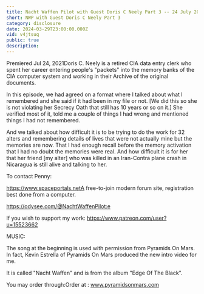 ```yaml
---
title: Nacht Waffen Pilot with Guest Doris C Neely Part 3 -- 24 July 2021
short: NWP with Guest Doris C Neely Part 3
category: disclosure
date: 2024-03-29T23:00:00.000Z
vid: v4jtsuq
public: true
description:
---
```

Premiered Jul 24, 2021Doris C. Neely is a retired CIA data entry clerk who spent her career entering people's "packets" into the memory banks of the CIA computer system and working in their Archive of the original documents.

In this episode, we had agreed on a format where I talked about what I remembered and she said if it had been in my file or not. [We did this so she is not violating her Secrecy Oath that still has 10 years or so on it.] She verified most of it, told me a couple of things I had wrong and mentioned things I had not remembered.

And we talked about how difficult it is to be trying to do the work for 32 alters and remembering details of lives that were not actually mine but the memories are now. That I had enough recall before the memory activation that I had no doubt the memories were real. And how difficult it is for her that her friend [my alter] who was killed in an Iran-Contra plane crash in Nicaragua is still alive and talking to her.

To contact Penny:

https://www.spaceportals.net​​​​A free-to-join modern forum site, registration best done from a computer.

https://odysee.com/@NachtWaffenPilot:e

If you wish to support my work: https://www.patreon.com/user?u=15523662

MUSIC:

The song at the beginning is used with permission from Pyramids On Mars. In fact, Kevin Estrella of Pyramids On Mars produced the new intro video for me.

It is called "Nacht Waffen" and is from the album "Edge Of The Black".

You may order through:Order at : www.pyramidsonmars.com
